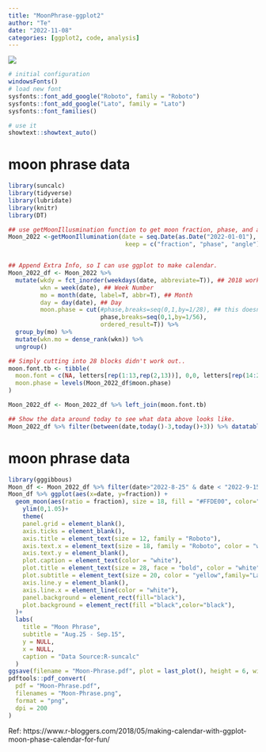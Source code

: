 ```yaml
---
title: "MoonPhrase-ggplot2" 
author: "Te"
date: "2022-11-08"
categories: [ggplot2, code, analysis]
---
```


![](Moon-Phrase.png)

```r
# initial configuration
windowsFonts()
# load new font
sysfonts::font_add_google("Roboto", family = "Roboto")
sysfonts::font_add_google("Lato", family = "Lato")
sysfonts::font_families()

# use it
showtext::showtext_auto()
```

# moon phrase data

```r
library(suncalc)
library(tidyverse)
library(lubridate)
library(knitr)
library(DT)

## use getMoonIllusmination function to get moon fraction, phase, and angle for 2018.
Moon_2022 <-getMoonIllumination(date = seq.Date(as.Date("2022-01-01"), as.Date("2022-12-31"), by = 1), 
                                 keep = c("fraction", "phase", "angle"))


## Append Extra Info, so I can use ggplot to make calendar. 
Moon_2022_df <- Moon_2022 %>% 
  mutate(wkdy = fct_inorder(weekdays(date, abbreviate=T)), ## 2018 worked well because it starts on Monday
         wkn = week(date), ## Week Number
         mo = month(date, label=T, abbr=T), ## Month
         day = day(date), ## Day
         moon.phase = cut(#phase,breaks=seq(0,1,by=1/28), ## this doesn't work...
                          phase,breaks=seq(0,1,by=1/56),
                          ordered_result=T)) %>%
  group_by(mo) %>% 
  mutate(wkn.mo = dense_rank(wkn)) %>%
  ungroup()

## Simply cutting into 28 blocks didn't work out..  
moon.font.tb <- tibble(
  moon.font = c(NA, letters[rep(1:13,rep(2,13))], 0,0, letters[rep(14:26,rep(2,13))],NA),
  moon.phase = levels(Moon_2022_df$moon.phase)
)

Moon_2022_df <- Moon_2022_df %>% left_join(moon.font.tb)

## Show the data around today to see what data above looks like.
Moon_2022_df %>% filter(between(date,today()-3,today()+3)) %>% datatable()
```

# moon phrase data

```r
library(gggibbous)
Moon_df <- Moon_2022_df %>% filter(date>"2022-8-25" & date < "2022-9-15")
Moon_df %>% ggplot(aes(x=date, y=fraction)) + 
  geom_moon(aes(ratio = fraction), size = 18, fill = "#FFDE00", color="#FFF38C") +
    ylim(0,1.05)+
    theme(
    panel.grid = element_blank(),
    axis.ticks = element_blank(),
    axis.title = element_text(size = 12, family = "Roboto"),
    axis.text.x = element_text(size = 18, family = "Roboto", color = "white"),
    axis.text.y = element_blank(),
    plot.caption = element_text(color = "white"),
    plot.title = element_text(size = 28, face = "bold", color = "white", family="Lato"),
    plot.subtitle = element_text(size = 20, color = "yellow",family="Lato"),
    axis.line.y = element_blank(),
    axis.line.x = element_line(color = "white"),
    panel.background = element_rect(fill="black"),
    plot.background = element_rect(fill ="black",color="black"),
  )+
  labs(
    title = "Moon Phrase",
    subtitle = "Aug.25 - Sep.15",
    y = NULL,
    x = NULL,
    caption = "Data Source:R-suncalc"
  )
ggsave(filename = "Moon-Phrase.pdf", plot = last_plot(), height = 6, width = 8)
pdftools::pdf_convert(
  pdf = "Moon-Phrase.pdf",
  filenames = "Moon-Phrase.png",
  format = "png", 
  dpi = 200
)
```

Ref: https://www.r-bloggers.com/2018/05/making-calendar-with-ggplot-moon-phase-calendar-for-fun/
